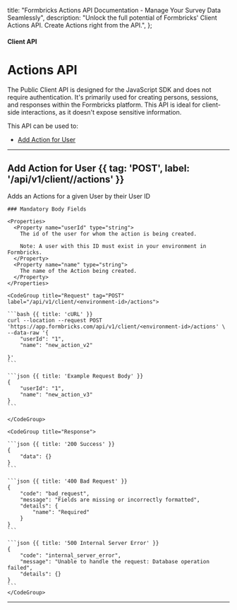 
  title: "Formbricks Actions API Documentation - Manage Your Survey Data Seamlessly",
  description:
    "Unlock the full potential of Formbricks' Client Actions API. Create Actions right from the API.",
};

#### Client API

# Actions API

The Public Client API is designed for the JavaScript SDK and does not require authentication. It's primarily used for creating persons, sessions, and responses within the Formbricks platform. This API is ideal for client-side interactions, as it doesn't expose sensitive information.

This API can be used to:

- [Add Action for User](#add-action-for-user)

---

## Add Action for User {{ tag: 'POST', label: '/api/v1/client/<environment-id>/actions' }}

Adds an Actions for a given User by their User ID

<Row>
  <Col>

    ### Mandatory Body Fields

    <Properties>
      <Property name="userId" type="string">
        The id of the user for whom the action is being created.
        
        Note: A user with this ID must exist in your environment in Formbricks.
      </Property>
      <Property name="name" type="string">
        The name of the Action being created.
      </Property>
    </Properties>

  </Col>
  <Col sticky>

    <CodeGroup title="Request" tag="POST" label="/api/v1/client/<environment-id>/actions">

    ```bash {{ title: 'cURL' }}
    curl --location --request POST 'https://app.formbricks.com/api/v1/client/<environment-id>/actions' \
    --data-raw '{
        "userId": "1",
        "name": "new_action_v2"

    }'
    ```

    ```json {{ title: 'Example Request Body' }}
    {
        "userId": "1",
        "name": "new_action_v3"
    }
    ```

    </CodeGroup>

    <CodeGroup title="Response">

    ```json {{ title: '200 Success' }}
    {
        "data": {}
    }
    ```

    ```json {{ title: '400 Bad Request' }}
    {
        "code": "bad_request",
        "message": "Fields are missing or incorrectly formatted",
        "details": {
            "name": "Required"
        }
    }
    ```

    ```json {{ title: '500 Internal Server Error' }}
    {
        "code": "internal_server_error",
        "message": "Unable to handle the request: Database operation failed",
        "details": {}
    }
    ```
    </CodeGroup>

  </Col>
</Row>

---
